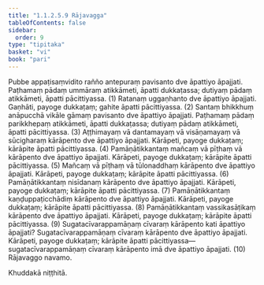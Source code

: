 ```yaml
---
title: "1.1.2.5.9 Rājavagga"
tableOfContents: false
sidebar:
  order: 9
type: "tipitaka"
basket: "vi"
book: "pari"
---
```



<DynamicBreadcrumb />

<Division number="173" book="pari" e="ch" v="5" p="71">

<Paragraph number="475" book="pari">
Pubbe appaṭisaṃvidito rañño antepuraṃ pavisanto dve āpattiyo āpajjati. Paṭhamaṃ pādaṃ ummāraṃ atikkāmeti, āpatti dukkaṭassa; dutiyaṃ pādaṃ atikkāmeti, āpatti pācittiyassa. (1)
</Paragraph>

<Paragraph number="476" book="pari">
Ratanaṃ uggaṇhanto dve āpattiyo āpajjati. Gaṇhāti, payoge dukkaṭaṃ; gahite āpatti pācittiyassa. (2)
</Paragraph>

<Paragraph number="477" book="pari">
Santaṃ bhikkhuṃ anāpucchā vikāle gāmaṃ pavisanto dve āpattiyo āpajjati. Paṭhamaṃ pādaṃ parikkhepaṃ atikkāmeti, āpatti dukkaṭassa; dutiyaṃ pādaṃ atikkāmeti, āpatti pācittiyassa. (3)
</Paragraph>

<Paragraph number="478" book="pari">
Aṭṭhimayaṃ vā dantamayaṃ vā visāṇamayaṃ vā sūcigharaṃ kārāpento dve āpattiyo āpajjati. Kārāpeti, payoge dukkaṭaṃ; kārāpite āpatti pācittiyassa. (4)
</Paragraph>

<Paragraph number="479" book="pari">
Pamāṇātikkantaṃ mañcaṃ vā pīṭhaṃ vā kārāpento dve āpattiyo āpajjati. Kārāpeti, payoge dukkaṭaṃ; kārāpite āpatti pācittiyassa. (5)
</Paragraph>

<Paragraph number="480" book="pari">
Mañcaṃ vā pīṭhaṃ vā tūlonaddhaṃ kārāpento dve āpattiyo āpajjati. Kārāpeti, payoge dukkaṭaṃ; kārāpite āpatti pācittiyassa. (6)
</Paragraph>

<Paragraph number="481" book="pari">
Pamāṇātikkantaṃ nisīdanaṃ kārāpento dve āpattiyo āpajjati. Kārāpeti, payoge dukkaṭaṃ; kārāpite āpatti pācittiyassa. (7)
</Paragraph>

<Paragraph number="482" book="pari">
Pamāṇātikkantaṃ kaṇḍuppaṭicchādiṃ kārāpento dve āpattiyo āpajjati. Kārāpeti, payoge dukkaṭaṃ; kārāpite āpatti pācittiyassa. (8)
</Paragraph>

<Paragraph number="483" book="pari">
Pamāṇātikkantaṃ vassikasāṭikaṃ kārāpento dve āpattiyo āpajjati. Kārāpeti, payoge dukkaṭaṃ; kārāpite āpatti pācittiyassa. (9)
</Paragraph>

<Paragraph number="484" book="pari">
Sugatacīvarappamāṇaṃ cīvaraṃ kārāpento kati āpattiyo āpajjati? Sugatacīvarappamāṇaṃ cīvaraṃ kārāpento dve āpattiyo āpajjati. Kārāpeti, payoge dukkaṭaṃ; kārāpite āpatti pācittiyassa—  sugatacīvarappamāṇaṃ cīvaraṃ kārāpento imā dve āpattiyo āpajjati. (10)

</Paragraph>
</Division>

<Paragraph number="485" type="center" book="pari">
Rājavaggo navamo.

  
Khuddakā niṭṭhitā.
</Paragraph>